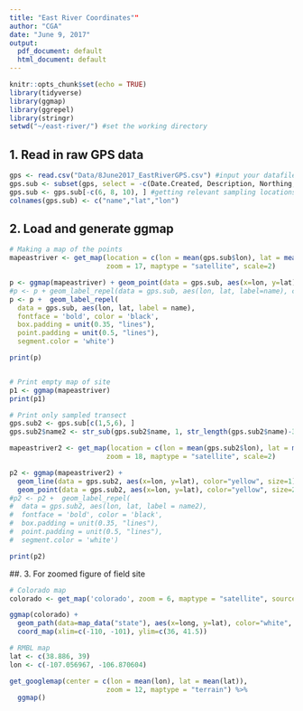 ```yaml
---
title: "East River Coordinates""
author: "CGA"
date: "June 9, 2017"
output:
  pdf_document: default
  html_document: default
---
```


```r
knitr::opts_chunk$set(echo = TRUE)
library(tidyverse)
library(ggmap)
library(ggrepel)
library(stringr)
setwd("~/east-river/") #set the working directory
```

## 1. Read in raw GPS data
```r
gps <- read.csv("Data/8June2017_EastRiverGPS.csv") #input your datafile
gps.sub <- subset(gps, select = -c(Date.Created, Description, Northing, Easting)) #removing some columns
gps.sub <- gps.sub[-c(6, 8, 10), ] #getting relevant sampling locations
colnames(gps.sub) <- c("name","lat","lon")
```

## 2. Load and generate ggmap
```r
# Making a map of the points
mapeastriver <- get_map(location = c(lon = mean(gps.sub$lon), lat = mean(gps.sub$lat)),
                        zoom = 17, maptype = "satellite", scale=2)

p <- ggmap(mapeastriver) + geom_point(data = gps.sub, aes(x=lon, y=lat), color="red")
#p <- p + geom_label_repel(data = gps.sub, aes(lon, lat, label=name), color="black", size=4)
p <- p +  geom_label_repel(
  data = gps.sub, aes(lon, lat, label = name),
  fontface = 'bold', color = 'black',
  box.padding = unit(0.35, "lines"),
  point.padding = unit(0.5, "lines"),
  segment.color = 'white')

print(p)


# Print empty map of site
p1 <- ggmap(mapeastriver)
print(p1)

# Print only sampled transect
gps.sub2 <- gps.sub[c(1,5,6), ]
gps.sub2$name2 <- str_sub(gps.sub2$name, 1, str_length(gps.sub2$name)-3)

mapeastriver2 <- get_map(location = c(lon = mean(gps.sub2$lon), lat = mean(gps.sub2$lat)),
                        zoom = 18, maptype = "satellite", scale=2)

p2 <- ggmap(mapeastriver2) +
  geom_line(data = gps.sub2, aes(x=lon, y=lat), color="yellow", size=1) +
  geom_point(data = gps.sub2, aes(x=lon, y=lat), color="yellow", size=2)
#p2 <- p2 +  geom_label_repel(
#  data = gps.sub2, aes(lon, lat, label = name2),
#  fontface = 'bold', color = 'black',
#  box.padding = unit(0.35, "lines"),
#  point.padding = unit(0.5, "lines"),
#  segment.color = 'white')

print(p2)
```

##. 3. For zoomed figure of field site
```r
# Colorado map
colorado <- get_map('colorado', zoom = 6, maptype = "satellite", source = "google")

ggmap(colorado) +
  geom_path(data=map_data("state"), aes(x=long, y=lat), color="white", size=2) +
  coord_map(xlim=c(-110, -101), ylim=c(36, 41.5))

# RMBL map
lat <- c(38.886, 39)                
lon <- c(-107.056967, -106.870604)

get_googlemap(center = c(lon = mean(lon), lat = mean(lat)),
                        zoom = 12, maptype = "terrain") %>%
  ggmap()
```
